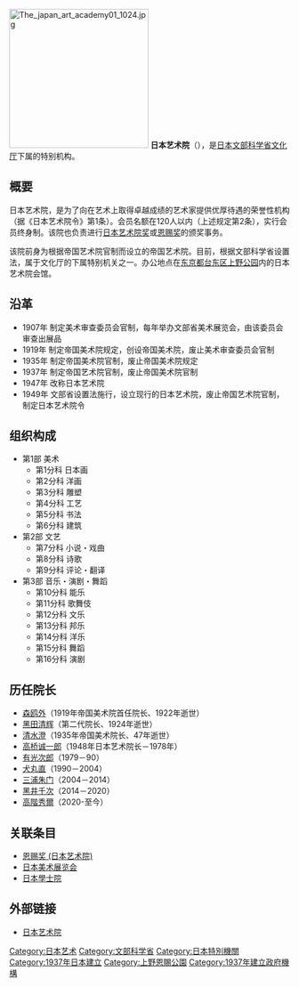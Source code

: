 {{unreferenced|time=2018-07-09T06:42:35+00:00}}
[[File:The_japan_art_academy01_1024.jpg|250px]]
'''日本艺术院'''（{{jpn|j=日本芸術院|hg=にほんげいじゅついん|kyu=日本藝術院|rm=Nihon Geishutsuin}}），是[[日本|日本]][[文部科学省|文部科学省]][[文化厅|文化厅]]下属的特别机构。

== 概要 ==
日本艺术院，是为了向在艺术上取得卓越成绩的艺术家提供优厚待遇的荣誉性机构（据《日本艺术院令》第1条）。会员名额在120人以内（上述规定第2条），实行会员终身制。该院也负责进行[[日本艺术院奖|日本艺术院奖]]或[[恩赐奖|恩赐奖]]的颁奖事务。

该院前身为根据帝国艺术院官制而设立的帝国艺术院。目前，根据文部科学省设置法，属于文化厅的下属特别机关之一。办公地点在[[东京都|东京都]][[台东区|台东区]][[上野公园|上野公园]]内的日本艺术院会馆。

==沿革==
*1907年 制定美术审查委员会官制，每年举办文部省美术展览会，由该委员会审查出展品
*1919年 制定帝国美术院规定，创设帝国美术院，废止美术审查委员会官制
*1935年 制定帝国美术院官制，废止帝国美术院规定
*1937年 制定帝国艺术院官制，废止帝国美术院官制
*1947年 改称日本艺术院
*1949年 文部省设置法施行，设立现行的日本艺术院，废止帝国艺术院官制，制定日本艺术院令

==组织构成==
*第1部 美术
**第1分科 日本画
**第2分科 洋画
**第3分科 雕塑
**第4分科 工艺
**第5分科 书法
**第6分科 建筑
*第2部 文艺
**第7分科 小说・戏曲　
**第8分科 诗歌
**第9分科 评论・翻译　
*第3部 音乐・演剧・舞蹈
**第10分科 能乐
**第11分科 歌舞伎
**第12分科 文乐
**第13分科 邦乐
**第14分科 洋乐
**第15分科 舞蹈
**第16分科 演剧

== 历任院长 ==
*[[森鸥外|森鸥外]]（1919年帝国美术院首任院长、1922年逝世）
*[[黑田清辉|黑田清辉]]（第二代院长、1924年逝世）
*[[清水澄|清水澄]]（1935年帝国美术院长、47年逝世）
*[[高桥诚一郎|高桥诚一郎]]（1948年日本艺术院长－1978年）
*[[有光次郎|有光次郎]]（1979－90）
*[[犬丸直|犬丸直]]（1990－2004）
*[[三浦朱门|三浦朱门]]（2004－2014）
*[[黑井千次|黑井千次]]（2014－2020）
*[[高階秀爾|高階秀爾]]（2020-至今）

==关联条目==
*[[恩赐奖_(日本艺术院)|恩赐奖 (日本艺术院)]]
*[[日本美术展览会|日本美术展览会]]
*[[日本學士院|日本學士院]]

==外部链接==
* [http://www.geijutuin.go.jp/ 日本艺术院] {{Wayback|url=http://www.geijutuin.go.jp/ |date=20210222040633 }}
{{文部科學省}}
{{Authority control}}

[[Category:日本艺术|Category:日本艺术]]
[[Category:文部科学省|Category:文部科学省]]
[[Category:日本特別機關|Category:日本特別機關]]
[[Category:1937年日本建立|Category:1937年日本建立]]
[[Category:上野恩賜公園|Category:上野恩賜公園]]
[[Category:1937年建立政府機構|Category:1937年建立政府機構]]